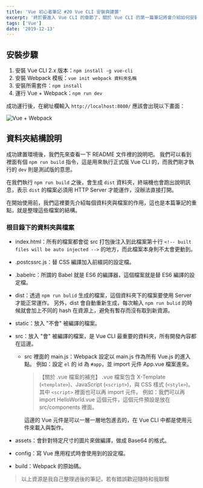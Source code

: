 ```yaml
---
title: 'Vue 初心者筆記 #20 Vue CLI 安裝與建置'
excerpt: '終於要進入 Vue CLI 的章節了，關於 Vue CLI 的第一篇筆記將會介紹如何安裝 Vue Cli，並說明建置完成後的資料夾架構。'
tags: ['Vue']
date: '2019-12-13'
---
```


## 安裝步驟

1. 安裝 Vue CLI 2.x 版本：`npm install -g vue-cli`
2. 安裝 Webpack 模板：`vue init webpack 資料夾名稱`
3. 安裝所需套件：`npm install`
4. 運行 Vue + Webpack：`npm run dev`

成功運行後，在網址欄輸入 `http://localhost:8080/` 應該會出現以下畫面：

![Vue + Webpack](https://i.imgur.com/uWuT8Ka.png)

## 資料夾結構說明

成功建置環境後，我們先來查看一下 README 文件裡的說明吧。
我們可以看到裡面有個 `npm run build` 指令，這是用來執行正式版 Vue CLI 的，而我們剛才執行的 `dev` 則是測試版的意思。

在我們執行 `npm run build` 之後，會生成 `dist` 資料夾，終端機也會跑出說明訊息，表示 `dist` 的檔案必須用 HTTP Server 才能運作，沒辦法直接打開。

在開始使用前，我們這裡要先介紹每個資料夾與檔案的作用，這也是本篇筆記的重點，就是整理這些檔案的結構。

### 根目錄下的資料夾與檔案

- index.html：所有的檔案都會從 src 打包後注入到此檔案第十行 `<!-- built files will be auto injected -->` 的地方，而此檔案本身則不太會更動到。
- .postcssrc.js：替 CSS 編譯加入前綴詞的設定檔。
- .babelrc：所謂的 Babel 就是 ES6 的編譯器，這個檔案就是替 ES6 編譯的設定檔。
- dist：透過 `npm run bulid` 生成的檔案，這個資料夾下的檔案要使用 Server 才能正常運作。
  另外，dist 會自動重新生成，每次輸入 `npm run bulid` 的時候就會加上不同的 hash 在資源上，避免有暫存而沒有取到新資源。
- static：放入 "不會" 被編譯的檔案。
- src：放入 "會" 被編譯的檔案，是 Vue CLI 最重要的資料夾，所有開發內容都在這邊。

  - src 裡面的 main.js：Webpack 設定以 main.js 作為所有 Vue.js 的進入點。
    例如：設定 `el` 的 id 為 `#app`，並 import 元件 App.vue 檔案進來。

    > 【關於 .vue 檔案的補充】
    > .vue 檔案包含 X-Template (`<template>`)、JavaScript (`<script>`)，與 CSS 樣式 (`<style>`)。
    > 其中 `<script>` 裡面也可以再 import 元件。
    > 例如：我們可以再 import HelloWorld.vue 這個元件，這個元件預設是放在 src/components 裡面。

    這邊的 Vue 元件是可以一層一層地包進去的，在 Vue CLI 中都是使用元件來載入與製作。

- assets：會針對特定尺寸的圖片來做編譯，做成 Base64 的格式。
- config：寫 Vue 應用程式時會使用到的設定檔。
- build：Webpack 的原始碼。

> 以上資源是我自己整理過後的筆記，若有錯誤歡迎隨時和我聯繫
